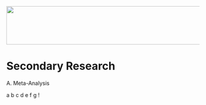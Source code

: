 ![](https://raw.githubusercontent.com/mplah/rhandbook/refs/heads/main/docs/images/S__13697072.jpg){width="742" height="100"}

# Secondary Research

A. Meta-Analysis

a b c d e f g !
